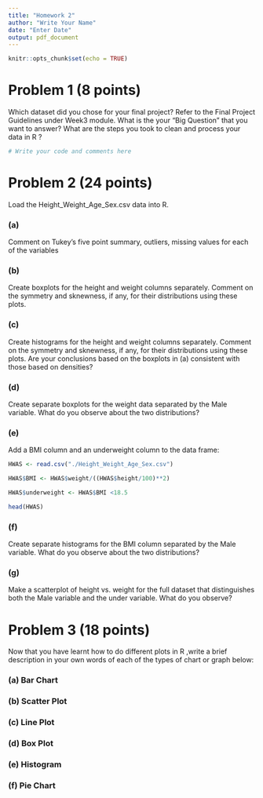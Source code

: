 ```yaml
---
title: "Homework 2"
author: "Write Your Name"
date: "Enter Date"
output: pdf_document
---
```


```r
knitr::opts_chunk$set(echo = TRUE)
```

# Problem 1 (8 points)

Which dataset did you chose for your final project? Refer to the Final Project Guidelines under Week3 module. What is the your "Big Question" that you want to answer? What are the steps you took to clean and process your data in R ?

```r
# Write your code and comments here

```


# Problem 2 (24 points)

Load the Height_Weight_Age_Sex.csv data into R. 
 
### (a) 
Comment on Tukey's five point summary, outliers, missing values for each of the variables
 
### (b) 
Create  boxplots for the height and weight columns separately. Comment on the symmetry and sknewness, if any, for their distributions using these plots.

### (c)
Create  histograms for the height and weight columns separately. Comment on the symmetry and sknewness, if any, for their
distributions using these plots.  Are your conclusions based on the boxplots in (a) consistent with those based on densities?

### (d)
Create separate boxplots for the weight data separated by the Male variable. What do you observe about the two distributions? 

### (e)
Add a BMI column and an underweight column to the data frame: 

``` r
HWAS <- read.csv("./Height_Weight_Age_Sex.csv")

HWAS$BMI <- HWAS$weight/((HWAS$height/100)**2)

HWAS$underweight <- HWAS$BMI <18.5

head(HWAS)

```

### (f)
Create separate histograms for the BMI column separated by the Male variable. What do you observe about the two distributions?

### (g)

Make a scatterplot of height vs. weight for the full dataset that distinguishes both the Male variable and the under variable. What do you observe?


# Problem 3 (18 points)

Now that you have learnt how to do different plots in R ,write a brief description in your own words of each of the types of chart or graph below: 

### (a) Bar Chart

### (b) Scatter Plot

### (c) Line Plot

### (d) Box Plot

### (e) Histogram

### (f) Pie Chart



